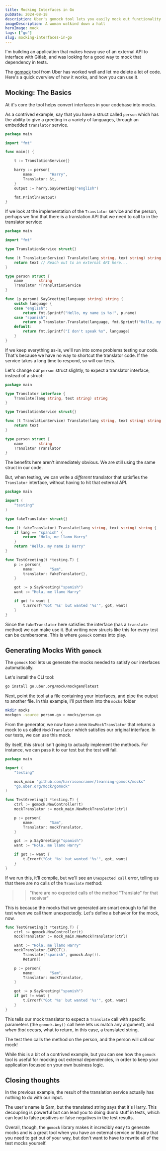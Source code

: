 ```yaml
---
title: Mocking Interfaces in Go
pubDate: 2024-08-18
description: Uber's gomock tool lets you easily mock out functionality from external libraries
imageDescription: A woman walkind down a hall
heroImage: mock
tags: ["go"]
slug: mocking-interfaces-in-go
---
```


I'm building an application that makes heavy use of an external API to interface with Gitlab, and was looking for a good way to mock that dependency in tests.

The [gomock](https://github.com/uber-go/mock) tool from Uber has worked well and let me delete a lot of code. Here's a quick overview of how it works, and how you can use it.

## Mocking: The Basics

At it's core the tool helps convert interfaces in your codebase into mocks.

As a contrived example, say that you have a struct called `person` which has the ability to give a greeting in a variety of languages, through an embedded `translator` service.

```go
package main

import "fmt"

func main() {

	t := TranslationService{}

	harry := person{
		name:       "Harry",
		Translator: &t,
	}
	output := harry.SayGreeting("english")

	fmt.Println(output)
}
```

If we look at the implementation of the `Translator` service and the person, perhaps we find that there is a translation API that we need to call to in the translator service:

```go
package main

import "fmt"

type TranslationService struct{}

func (t TranslationService) Translate(lang string, text string) string {
	return text // Reach out to an external API here...
}

type person struct {
	name       string
	Translator *TranslationService
}

func (p person) SayGreeting(language string) string {
	switch language {
	case "english":
		return fmt.Sprintf("Hello, my name is %s!", p.name)
	case "spanish":
		return p.Translator.Translate(language, fmt.Sprintf("Hello, my name is %s", p.name))
	default:
		return fmt.Sprintf("I don't speak %s", language)
	}
}
```

If we keep everything as-is, we'll run into some problems testing our code. That's because we have no way to shortcut the translator code. If the service takes a long time to respond, so will our tests.

Let's change our `person` struct slightly, to expect a translator interface, instead of a struct:

```go
package main

type Translator interface {
	Translate(lang string, text string) string
}

type TranslationService struct{}

func (t TranslationService) Translate(lang string, text string) string {
	return text
}

type person struct {
	name       string
	Translator Translator
}
```

The benefits here aren't immediately obvious. We are still using the same struct in our code.

But, when testing, we can write a _different_ translator that satisfies the `Translator` interface, without having to hit that external API.

```go {7-14,19} title="person_test.go"
package main

import (
	"testing"
)

type fakeTranslator struct{}

func (t fakeTranslator) Translate(lang string, text string) string {
	if lang == "spanish" {
		return "Hola, me llamo Harry"
	}
	return "Hello, my name is Harry"
}

func TestGreeting(t *testing.T) {
	p := person{
		name:       "Sam",
		translator: fakeTranslator{},
	}

	got := p.SayGreeting("spanish")
	want := "Hola, me llamo Harry"

	if got != want {
		t.Errorf("Got '%s' but wanted '%s'", got, want)
	}
}
```

Since the `fakeTranslator` here satisfies the interface (has a `translate` method) we can make use it. But writing new structs like this for every test can be cumbersome. This is where `gomock` comes into play.

## Generating Mocks With `gomock`

The `gomock` tool lets us generate the mocks needed to satisfy our interfaces automatically.

Let's install the CLI tool:

```bash
go install go.uber.org/mock/mockgen@latest
```

Next, point the tool at a file containing your interfaces, and pipe the output to another file. In this example, I'll put them into the `mocks` folder

```bash
mkdir mocks
mockgen -source person.go > mocks/person.go
```

From the generator, we now have a new `NewMockTranslator` that returns a mock to us called `MockTranslator` which satisfies our original interface. In our tests, we can use this mock.

By itself, this struct isn't going to actually implement the methods. For instance, we can pass it to our test but the test will fail.

```go
package main

import (
	"testing"

	mock_main "github.com/harrisoncramer/learning-gomock/mocks"
	"go.uber.org/mock/gomock"
)

func TestGreeting(t *testing.T) {
	ctrl := gomock.NewController(t)
	mockTranslator := mock_main.NewMockTranslator(ctrl)

	p := person{
		name:       "Sam",
		Translator: mockTranslator,
	}

	got := p.SayGreeting("spanish")
	want := "Hola, me llamo Harry"

	if got != want {
		t.Errorf("Got '%s' but wanted '%s'", got, want)
	}
}
```

If we run this, it'll compile, but we'll see an `Unexpected call` error, telling us that there are no calls of the `Translate` method: 

>> "there are no expected calls of the method "Translate" for that receiver"

This is because the mocks that we generated are smart enough to fail the test when we call them unexpectedly. Let's define a behavior for the mock, now.

```go {6-8} title="person_test.go"
func TestGreeting(t *testing.T) {
	ctrl := gomock.NewController(t)
	mockTranslator := mock_main.NewMockTranslator(ctrl)

	want := "Hola, me llamo Harry"
	mockTranslator.EXPECT().
		Translate("spanish", gomock.Any()).
		Return()

	p := person{
		name:       "Sam",
		Translator: mockTranslator,
	}

	got := p.SayGreeting("spanish")
	if got != want {
		t.Errorf("Got '%s' but wanted '%s'", got, want)
	}
} 
```

This tells our mock translator to expect a `Translate` call with specific parameters (the `gomock.Any()` call here lets us match any argument), and _when that occurs_, what to return, in this case, a translated string. 

The test then calls the method on the person, and the person will call our mock!

While this is a bit of a contrived example, but you can see how the `gomock` tool is useful for mocking out external dependencies, in order to keep your application focused on your own business logic.

## Closing thoughts

In the previous example, the result of the translation service actually has nothing to do with our input. 

The user's name is Sam, but the translated string says that it's Harry. This decoupling is powerful but can lead you to doing dumb stuff in tests, which can lead to false positives or false negatives in the test results. 

Overall, though, the `gomock` library makes it incredibly easy to generate mocks and is a great tool when you have an external service or library that you need to get out of your way, but don't want to have to rewrite all of the test mocks yourself.
